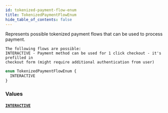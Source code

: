 ```yaml
---
id: tokenized-payment-flow-enum
title: TokenizedPaymentFlowEnum
hide_table_of_contents: false
---
```


Represents possible tokenized payment flows that can be used to process payment.

    The following flows are possible:
    INTERACTIVE - Payment method can be used for 1 click checkout - it's prefilled in
    checkout form (might require additional authentication from user)

```graphql
enum TokenizedPaymentFlowEnum {
  INTERACTIVE
}
```

### Values

#### [`INTERACTIVE`](#)
